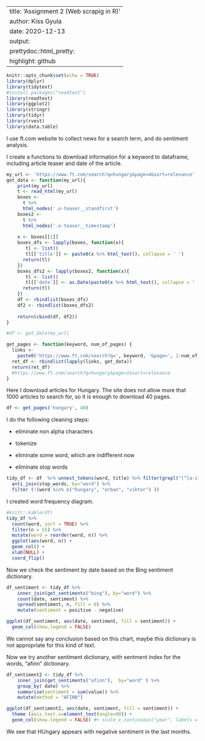   
---
title: 'Assignment 2 (Web scrapig in R)'
author: Kiss Gyula
date: 2020-12-13
output:
  prettydoc::html_pretty:
    highlight: github
---
```{r setup, include=FALSE}
knitr::opts_chunk$set(echo = TRUE)
library(dplyr)
library(tidytext)
#install.packages("readtext")
library(readtext)
library(ggplot2)
library(stringr)
library(tidyr)
library(rvest)
library(data.table)

```

I use ft.com website to collect news for a search term, and do sentiment analysis.

I create a functions to download information for a keyword to dataframe, including article teaser and date of the article.

```{r, echo=TRUE, warning=FALSE}
my_url <- 'https://www.ft.com/search?q=hungary&page=4&sort=relevance'
get_data <- function(my_url){
    print(my_url)
    t <- read_html(my_url)
    boxes <- 
      t %>% 
      html_nodes('.o-teaser__standfirst')  
    boxes2 <- 
      t %>% 
      html_nodes('.o-teaser__timestamp')  
    
    x <- boxes[[1]]
    boxes_dfs <- lapply(boxes, function(x){
       tl <- list()
       tl[['title']] <- paste0(x %>% html_text(), collapse = ' ')
      return(tl)
    })
    boxes_dfs2 <- lapply(boxes2, function(x){
       tl <- list()
       tl[['date']] <- as.Date(paste0(x %>% html_text(), collapse = ' '), "%B %d, %Y")
      return(tl)
    })
    df <- rbindlist(boxes_dfs)
    df2 <- rbindlist(boxes_dfs2)
    
    return(cbind(df, df2))
}

```

```{r, echo=FALSE, warning=FALSE}
#df <- get_data(my_url)

```



```{r, echo=TRUE, warning=FALSE}
get_pages <- function(keyword, num_of_pages) {
  links <- 
    paste0('https://www.ft.com/search?q=', keyword, '&page=', 1:num_of_pages, '&sort=relevance' )
  ret_df <- rbindlist(lapply(links, get_data))
  return(ret_df)
  #https://www.ft.com/search?q=hungary&page=1&sort=relevance
}
```

Here I download articles for Hungary. The site does not allow more that 1000 articles to search for, so it is enough to download 40 pages.
```{r, echo=TRUE, warning=FALSE}
df <- get_pages('hungary', 40)
```
I do the following cleaning steps:

- eliminate non alpha characters

- tokenize

- eliminate some word, which are indifferent now

- eliminate stop words



```{r warning=FALSE}
tidy_df <- df  %>% unnest_tokens(word, title) %>% filter(grepl("(^[a-z]+).*", word))   %>%   
  anti_join(stop_words, by="word") %>%    
  filter (!(word %in% c("hungary", "orban", "viktor") ))
```

I created word frequency diagram.

```{r, echo=TRUE, warning=FALSE}
#knitr::kable(df)
tidy_df %>%
  count(word, sort = TRUE) %>%
  filter(n > 55) %>%
  mutate(word = reorder(word, n)) %>%
  ggplot(aes(word, n)) +
  geom_col() +
  xlab(NULL) +
  coord_flip()
```

Now we check the sentiment by date based on the Bing sentiment dictionary.

```{r warning=FALSE}
df_sentiment <- tidy_df %>%
    inner_join(get_sentiments("bing"), by="word") %>%
    count(date, sentiment) %>%
    spread(sentiment, n, fill = 0) %>%
    mutate(sentiment = positive - negative)  

ggplot(df_sentiment, aes(date, sentiment, fill = sentiment)) +
  geom_col(show.legend = FALSE) 
```

We cannot say any conclusion based on this chart, maybe this dictionary is not appropriate for this kind of text.

Now we try another sentiment dictionary, with sentment index for the words, "afinn" dictionary.

```{r warning=FALSE}
df_sentiment2 <- tidy_df %>%
    inner_join(get_sentiments("afinn"),  by="word" ) %>% 
    group_by( date) %>% 
    summarise(sentiment = sum(value)) %>% 
    mutate(method = "AFINN")  

ggplot(df_sentiment2, aes(date, sentiment, fill = sentiment)) +
  theme (axis.text.x=element_text(angle=90)) +
  geom_col(show.legend = FALSE) #+ scale_x_continuous("year", labels = as.character(year))


```

We see that HUngary appears with negative sentiment in the last months.
